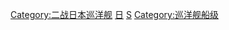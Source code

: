 [[Category:二战日本巡洋舰|Category:二战日本巡洋舰]]
[[Category:輕巡洋艦|日]]
[[Category:日本軍艦艦級|S]]
[[Category:巡洋舰船级|Category:巡洋舰船级]]